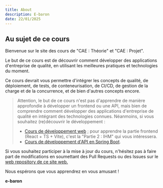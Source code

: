 ```yaml
---
title: About
description: E-baron
date: 22/01/2025
---
```


## Au sujet de ce cours

Bienvenue sur le site des cours de "CAE : Théorie" et "CAE : Projet".

Le but de ce cours est de découvrir comment développer des applications d'entreprise de qualité, en utilisant les meilleures pratiques et technologies du moment.

Ce cours devrait vous permettre d'intégrer les concepts de qualité, de déploiement, de tests, de conteneurisation, de CI/CD, de gestion de la charge et de la concurrence, et de bien d'autres concepts encore.

> Attention, le but de ce cours n'est pas d'apprendre de manière approfondie à développer un frontend ou une API, mais bien de comprendre comment développer des applications d'entreprise de qualité en intégrant des technologies connues. Néanmoins, si vous souhaitez (re)découvrir le développement :
> - [Cours de développement web](https://e-vinci.github.io/js2/) ; pour apprendre la partie frontend (React + TS + Vite), c'est la "Partie 2 : IHM" qui vous intéressera.
> - [Cours de développement d'API en Spring Boot](https://cae-exercices.e-vinci.be/blog/).
 
Si vous souhaitez participer à la mise à jour du cours, n'hésitez pas à faire part de modifications en soumettant des Pull Requests ou des Issues sur le <a href="https://github.com/e-vinci/cae-theory" target="_blank"> web repository de ce site web.</a>

Nous espérons que vous apprendrez en vous amusant !
 
**e-baron**